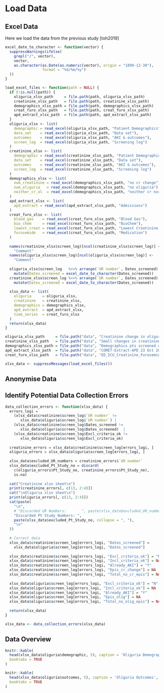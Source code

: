 # Load Data

## Excel Data

Here we load the data from the previous study [toh2019]

```r
excel_date_to_character <- function(vector) {
  suppressWarnings(ifelse(
    grepl("/", vector),
    vector,
    as.character(as.Date(as.numeric(vector), origin = "1899-12-30"),
                 format = "%d/%m/%y")
  ))
}
```

```r
load_excel_files <- function(path = NULL) {
  if (!is.null(path)) {
    oliguria_xlsx_path     = file.path(path, oliguria_xlsx_path)
    creatinine_xlsx_path   = file.path(path, creatinine_xlsx_path)
    demographics_xlsx_path = file.path(path, demographics_xlsx_path)
    creat_furo_xlsx_path   = file.path(path, creat_furo_xlsx_path)
    apd_extract_xlsx_path  = file.path(path, apd_extract_xlsx_path)
  }
  oliguria_xlsx <- list(
    demographic = read_excel(oliguria_xlsx_path, "Patient Demographics"),
    data_set    = read_excel(oliguria_xlsx_path, "Data set"),
    outcomes    = read_excel(oliguria_xlsx_path, "AKI & outcomes"),
    screen_log  = read_excel(oliguria_xlsx_path, "Screening log")
  )
  creatinine_xlsx <- list(
    demographic = read_excel(creatinine_xlsx_path, "Patient Demographics"),
    data_set    = read_excel(creatinine_xlsx_path, "Data set"),
    outcomes    = read_excel(creatinine_xlsx_path, "AKI & outcomes"),
    screen_log  = read_excel(creatinine_xlsx_path, "Screening log")
  )
  demographics_xlsx <- list(
    num_creatinine = read_excel(demographics_xlsx_path, "no cr change"),
    num_oliguria   = read_excel(demographics_xlsx_path, "no oliguria"),
    neither_cr_ol  = read_excel(demographics_xlsx_path, "neither cr nor olig")
  )
  apd_extract_xlsx <- list(
    apd_extract = read_excel(apd_extract_xlsx_path, "Admissions")
  )
  creat_furo_xlsx <- list(
    blood_gas    = read_excel(creat_furo_xlsx_path, "Blood Gas"),
    bio_chem     = read_excel(creat_furo_xlsx_path, "BioChem"),
    lowest_creat = read_excel(creat_furo_xlsx_path, "Lowest Creatinine Level"),
    furosemide   = read_excel(creat_furo_xlsx_path, "Medication")
  )
  
  names(creatinine_xlsx$screen_log)[ncol(creatinine_xlsx$screen_log)] <-
    "Comment"
  names(oliguria_xlsx$screen_log)[ncol(oliguria_xlsx$screen_log)] <-
    "Comment"
  
  oliguria_xlsx$screen_log   %<>% arrange(`UR number`, Dates_screened) %>%
    mutate(Dates_screened = excel_date_to_character(Dates_screened))
  creatinine_xlsx$screen_log %<>% arrange(`UR number`, Dates_screened) %>%
    mutate(Dates_screened = excel_date_to_character(Dates_screened))
  
  xlsx_data <- list(
    oliguria     = oliguria_xlsx,
    creatinine   = creatinine_xlsx,
    demographics = demographics_xlsx,
    apd_extract  = apd_extract_xlsx,
    time_series  = creat_furo_xlsx
  )
  return(xlsx_data)
}
```

```r
oliguria_xlsx_path     = file.path("data", "Creatinine change in oliguria 4.1.20.xlsx")
creatinine_xlsx_path   = file.path("data", "Small changes in creatinine 27.9.18.xlsx")
demographics_xlsx_path = file.path("data", "Demographics pts screened out.xlsx")
apd_extract_xlsx_path  = file.path("data", "COMET-Extract-APD 23 Oct 2018.xlsx")
creat_furo_xlsx_path   = file.path("data", "ED_ICU_Creatinine_Furosemide.xlsx")

xlsx_data <- suppressMessages(load_excel_files())
```

## Anonymise Data



## Identify Potential Data Collection Errors

```r
data_collection_errors <- function(xlsx_data) {
  errors_logi =
    (xlsx_data$creatinine$screen_log$`UR number` != 
       xlsx_data$oliguria$screen_log$`UR number`) |
    (xlsx_data$creatinine$screen_log$Dates_screened != 
       xlsx_data$oliguria$screen_log$Dates_screened)  |
    (xlsx_data$creatinine$screen_log$Excl_criteria_ok != 
       xlsx_data$oliguria$screen_log$Excl_criteria_ok)
  
  creatinine_errors = xlsx_data$creatinine$screen_log[errors_logi, ]
  oliguria_errors = xlsx_data$oliguria$screen_log[errors_logi, ]
  
  xlsx_data$excluded_UR_numbers = creatinine_errors$`UR number`
  xlsx_data$excluded_Pt_Study_no = discard(
    c(oliguria_errors$Pt_Study_no, creatinine_errors$Pt_Study_no),
    is.na)
  
  cat("Creatinine xlsx sheet\n")
  print(creatinine_errors[, c(13, 2:4)])
  cat("\nOliguria xlsx sheet\n")
  print(oliguria_errors[, c(13, 2:4)])
  cat(paste(
    "\n",
    # "Discarded UR Numbers:       ", paste(xlsx_data$excluded_UR_numbers , collapse = ", "), "\n",
    "Discarded Pt Study Numbers: ",
    paste(xlsx_data$excluded_Pt_Study_no, collapse = ", "),
    "\n"
  ))
  
  # Correct data  
  xlsx_data$creatinine$screen_log[errors_logi, "Dates_screened"] =
    xlsx_data$oliguria$screen_log[errors_logi, "Dates_screened"]
  
  xlsx_data$creatinine$screen_log[errors_logi, "Excl_criteria_ok"] = "N"
  xlsx_data$creatinine$screen_log[errors_logi, "Incl_criteria_ok"] = NA
  xlsx_data$creatinine$screen_log[errors_logi, "Already_AKI"] = "Y"
  xlsx_data$creatinine$screen_log[errors_logi, "Epis_cr_change"] = NA
  xlsx_data$creatinine$screen_log[errors_logi, "Total_no_cr_epis"] = NA
  
  xlsx_data$oliguria$screen_log[errors_logi, "Excl_criteria_ok"] = "N"
  xlsx_data$oliguria$screen_log[errors_logi, "Incl_criteria_ok"] = NA
  xlsx_data$oliguria$screen_log[errors_logi, "Already_AKI"] = "Y"
  xlsx_data$oliguria$screen_log[errors_logi, "Epis_olig"] = NA
  xlsx_data$oliguria$screen_log[errors_logi, "Total_no_olig_epis"] = NA
  
  return(xlsx_data)
}
```

```r
xlsx_data <- data_collection_errors(xlsx_data)
```

## Data Overview

```r
knitr::kable(
  head(xlsx_data$oliguria$demographic, 5), caption = 'Oliguria Demographics',
  booktabs = TRUE
)

knitr::kable(
  head(xlsx_data$oliguria$outcomes, 5), caption = 'Oliguria Outcomes',
  booktabs = TRUE
)
```